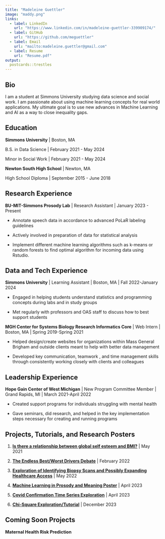 ```yaml
---
title: "Madeleine Guettler"
image: "maddy.png"
links:
  - label: LinkedIn
    url: "https://www.linkedin.com/in/madeleine-guettler-339909174/"
  - label: GitHub
    url: "https://github.com/meguettler"
  - label: Email
    url: "mailto:madeleine.guettler@gmail.com"
  - label: Resume
    url: "Resume.pdf"
output:
  postcards::trestles
---
```


## Bio

I am a student at Simmons University studying data science and social work. I am passionate about using machine learning concepts for real world applications. My ultimate goal is to use new advances in Machine Learning and AI as a way to close inequality gaps.

## Education

**Simmons University** \| Boston, MA

B.S. in Data Science \| February 2021 - May 2024

Minor in Social Work \| February 2021 - May 2024

**Newton South High School** \| Newton, MA

High School Diploma \| September 2015 - June 2018

## Research Experience

**BU-MIT-Simmons Prosody Lab** \| Research Assistant \| January 2023 - Present

-   Annotate speech data in accordance to advanced PoLaR labeling guidelines

-   Actively involved in preparation of data for statistical analysis

-   Implement different machine learning algorithms such as k-means or random forests to find optimal algorithm for incoming data using Rstudio.

## Data and Tech Experience

**Simmons University** \| Learning Assistant \| Boston, MA \| Fall 2022-January 2024

-   Engaged in helping students understand statistics and programming concepts during labs and in study groups

-   Met regularly with professors and OAS staff to discuss how to best support students

**MGH Center for Systems Biology Research Informatics Core** \| Web Intern \| Boston, MA \| Spring 2019-Spring 2021

-   Helped design/create websites for organizations within Mass General Brigham and outside clients meant to help with better data management

-   Developed key communication, teamwork , and time management skills through consistently working closely with clients and colleagues

## Leadership Experience

**Hope Gain Center of West Michigan** \| New Program Committee Member \| Grand Rapids, MI \| March 2021-April 2022

-   Created support programs for individuals struggling with mental health

-   Gave seminars, did research, and helped in the key implementation steps necessary for creating and running programs

## Projects, Tutorials, and Research Posters

1. [**Is there a relationship between global self esteem and BMI?**](Final_Project_Submission copy.html) | May 2021

2.  [**The Endless Best/Worst Drivers Debate**](Project1%20copy.html) | February 2022

3. [**Exploration of Identifying Biopsy Scans and Possibly Expanding Healthcare Access**](project4 copy.html) | May 2022

4. [**Machine Learning in Prosody and Meaning Poster**](Prosody Poster Outline.pdf) | April 2023 

5. [**Covid Confirmation Time Series Exploration**](Covid_Final_Project.html) | April 2023

6. [**Chi-Square Exploration/Tutorial**](Final_Project_AnswerKey.html) | December 2023

## Coming Soon Projects 
**Maternal Health Risk Prediction**




